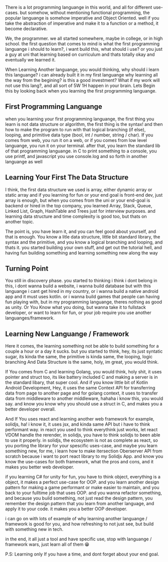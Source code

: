 There is a lot programming languange in this world, and all for different use-cases. but somehow, without mentioning functional programming, the popular languange is somehow imperative and Object Oriented. well if you take the abstraction of imperative and make it to a function or a method, it become declarative. 

We, the programmer. we all started somewhere, maybe in college, or in high school. the first question that comes to mind is what the first programming languange i should to learn?, i want build this, what should i use? or you just a guy at uni that learning based on curriculum and thats totally okay and eventually we learned it. 

When Learning Another languange, you would thinking, why should i learn this languange? i can already built it in my first languange why learning all the way from the begining? is this a good investment? What if my work will not use this lang?, and all sort of 5W 1H happen in your brain.
Lets Begin this by looking back when you learning the first programming languange.

## First Programming Languange
when you learning your first programming languange, the first thing you learn is not data structure or algorithm, the first thing is the syntax! and then how to make the program to run with that logical branching (if else), looping, and primitive data type (bool, int / number, string / char). If you comes from web, you run it on a web, or if you comes from low level languange, you run it on your terminal. after that, you learn the standard lib of that programming languange. in C to print something to a console, you use printf, and javascript you use console.log and so forth in another languange as well

## Learning Your First The Data Structure
I think, the first data structure we used is array, either dynamic array or static array and if you learning for fun or your end goal is front-end dev, just array is enough, but when you comes from the uni or your end-goal is backend or hired in the top company, you learned Array, Stack, Queue, Linked List, Graph, HashTable and Trees just for interview purposes.
and learning data structure and time complexity is good too, but thats on another topic. 

The point is, you have learn it, and you can feel good about yourself, and that is enough. You know a litle data structure, little bit standard library, the syntax and the primitive, and you know a logical branching and looping, and thats it. you started building your own stuff, and get out the tutorial hell, and having fun building something and learning something new along the way

## Turning Point
You still in discovery phase. you started to thinking i think i dont belong in this, i dont wanna build a website, i wanna build database but with this languange i cant get hired in my country, or i wanna build a native android app and it must uses kotlin. or i wanna build games that people can having fun playing with, but in my programming languange, theres nothing as good as unity. Or You Know what you doing, but wanna take it to fullstack developer, or want to learn for fun, or your job require you use another languanges/framework. 

## Learning New Languange / Framework
Here it comes, the learning something not be able to build something for a couple a hour or a day it sucks. but you started to think, hey, its just syntatic sugar, its kinda the same, the primitive is kinda same, the looping, logic branching And Data Structure is the same, holy, im great, you would think.

If You comes from C and learning Golang, you would think, holy shit, it uses pointer and struct too, its like battery included C and making a server is in the standard libary, that super cool. And if you know little bit of Kotlin Android Development, Hey, it uses the same Context API for transferring data from page to another page and for golang context, it uses to transfer data from middleware to another middleware, hahaha i know this, you would say. and know you know why you should use a struct in C, and makes you a better developer overall.

And If You uses react and learning another web framework for example, solidjs, ha! i know it, it uses jsx, and kinda same API but i have to think performant way. in react you used to think everythink just works, let react VDOM handle the rerender, in solidjs, you have to think solidjs to been able to use it properly. in solidjs, the ecosystem is not as complete as react, so you porting the library for your spescific uses-case, and maybe you learn something new, for me, i learn how to make itersection Oberserver API from scratch because i want to port react library to my Solidjs App. and know you know the use-cases for both framework, what the pros and cons, and it makes you better web developer.

if you learning C# for unity for fun, you have to think object, everything is a object, it makes a perfect use-case for OOP. and you learn another design pattern for making a game performant or make easier to maintain, and you back to your fulltime job that uses OOP. and you wanna refactor something, and because you build something, not just read the design pattern, you remember the design pattern that you learn from another language, and apply it to your code. it makes you a better OOP developer.

i can go on with lots of example of why learning another languange / framework is good for you, and how refreshing to not just see, but build with something new in tech.

in the end, it all just a tool and have specific use, stop with languange / framework wars, just learn all of them 😁

P.S: Learning only If you have a time, and dont forget about your end goal. 
